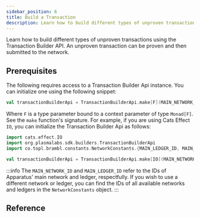 ```yaml
---
sidebar_position: 6
title: Build a Transaction
description: Learn how to build different types of unproven transactions using the Transaction Builder API. An unproven transaction can be proven and then submitted to the network.
---
```



Learn how to build different types of unproven transactions using the Transaction Builder API. An unproven transaction can be proven and then submitted to the network.

## Prerequisites

The following requires access to a Transaction Builder Api instance. You can initialize one using the following snippet:

```scala
val transactionBuilderApi = TransactionBuilderApi.make[F](MAIN_NETWORK_ID, MAIN_LEDGER_ID)
```

Where `F` is a type parameter bound to a context parameter of type `Monad[F]`. See the `make`
function's <ScaladocLink path="co/topl/brambl/builders/TransactionBuilderApi$.html">signature</ScaladocLink>. For example,
if you are using Cats Effect `IO`, you can initialize the Transaction Builder Api as follows:

```scala
import cats.effect.IO
import org.plasmalabs.sdk.builders.TransactionBuilderApi
import co.topl.brambl.constants.NetworkConstants.{MAIN_LEDGER_ID, MAIN_NETWORK_ID}

val transactionBuilderApi = TransactionBuilderApi.make[IO](MAIN_NETWORK_ID, MAIN_LEDGER_ID)
```


:::info
The `MAIN_NETWORK_ID` and `MAIN_LEDGER_ID` refer to the IDs of Apparatus' main network and ledger, respectfully. If you
wish to use a different network or ledger, you can find the IDs of all available networks and ledgers in
the <ScaladocLink path="co/topl/brambl/constants/NetworkConstants$.html"><code>NetworkConstants</code></ScaladocLink> object.
:::


## Reference

<DocCardList />